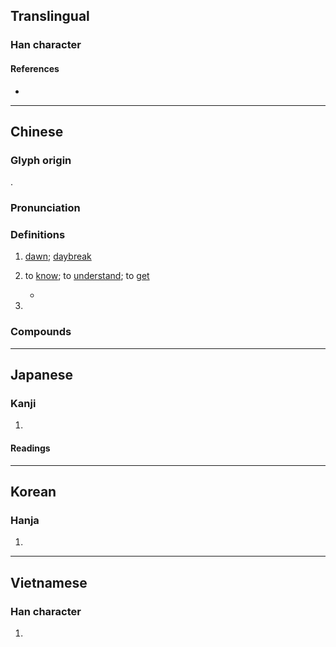{{also|晓|暁}}
{{character info/new}}
==Translingual==
{{Han simplified forms|曉|暁|晓}}

===Han character===
{{Han char|rn=72|rad=日|as=12|sn=16|four=64011|canj=AGGU|ids=⿰日堯}}

====References====
* {{Han ref|kx=0500.170|dkj=14176|dj=0870.120|hdz=21535.010|uh=66C9|ud=26313|bh=BEE5|bd=48869}}

----

==Chinese==
{{zh-forms|s=晓}}

===Glyph origin===
{{Han etym}}
{{Han compound|日|堯|c1=s|c2=p|t1=sun|ls=psc}}.

===Pronunciation===
{{zh-pron
|m=xiǎo
|c=hiu2
|md=hiēu
|h=pfs=hiáu
|mn=hiáu
|mn-t=hiao2/hiou2
|w=2xiau
|mc=y
|oc=y
|ma=
|cat=n,v,a,pn
}}

===Definitions===
{{zh-hanzi}}

# [[dawn]]; [[daybreak]]
#: {{zh-x|破曉|dawn, daybreak; to dawn}}
# to [[know]]; to [[understand]]; to [[get]]
#: {{zh-x|通曉|to thoroughly understand}}
#* {{zh-x|唐話{waa6-2}、本 係 難 曉、各處{cyu3} 有 各處{cyu3} 嘅 土談|Chinese is fundamentally difficult to '''understand'''; every region has its own dialect|C|ref={{lang|zh|粵音指南·上卷}}, {{lang|zh|卷之一　應對須知}}}}
# {{surname|lang=zh}}

===Compounds===
{{zh-der|家喻戶曉|天曉得|不曉得|分曉|失曉|向曉|不分不曉|夜住曉行|夜宿曉行|報曉|分分曉曉|不曉事|家至戶曉|侵曉|不分曉|天曉|無所不曉|曉籌|曉人|明曉|昏曉|曉行夜宿|春曉|盧溝曉月|曉諭|曉市|拂曉|曉會|曉伏夜行|曉得|曉風殘月|曉星|曉悟|揭曉|破曉|知曉|曉示|沒分曉|曉風|曉譬|洞曉|清曉|曉以大義|曉色|曉暢|曉事|戶告人曉|花塢春曉|討分曉|討個分曉|薄曉|精曉|通曉|雌雞報曉|見分曉|老不曉事}}

----

==Japanese==
{{ja-kanji forms|暁|曉}}

===Kanji===
{{ja-kanji|grade=|rs=日12|shin=暁}}

# {{defn|lang=ja|sort=日12}}

====Readings====
{{ja-readings
|goon=きょう<けう
|kanon=きょう<けう
|kanyoon=ぎょう<げう
|kun=あかつき-, さと-る
|nanori=あき
}}

----

==Korean==

===Hanja===
{{ko-hanja|hangeul=효|eumhun=|rv=hyo|mr=hyo|y=hyo}}

# {{defn|lang=ko|sort=日12}}

----

==Vietnamese==

===Han character===
{{vi-hantu|[[hẻo]], [[hểu]], [[hiểu]]|rs=日12}}

# {{defn|lang=vi|sort=日12}}